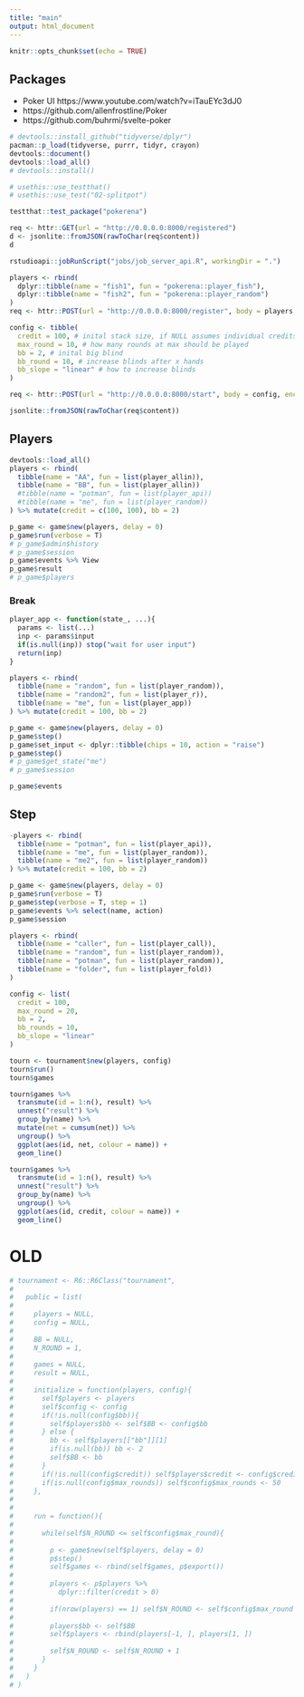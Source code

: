 ```yaml
---
title: "main"
output: html_document
---
```


```r
knitr::opts_chunk$set(echo = TRUE)
```


## Packages

* Poker UI https://www.youtube.com/watch?v=iTauEYc3dJ0
* https://github.com/allenfrostline/Poker
* https://github.com/buhrmi/svelte-poker


```r
# devtools::install_github("tidyverse/dplyr")
pacman::p_load(tidyverse, purrr, tidyr, crayon)
devtools::document()
devtools::load_all()
# devtools::install()

# usethis::use_testthat()
# usethis::use_test("02-splitpot")
```


```r
testthat::test_package("pokerena")
```



```r
req <- httr::GET(url = "http://0.0.0.0:8000/registered")
d <- jsonlite::fromJSON(rawToChar(req$content))
d
```

```r
rstudioapi::jobRunScript("jobs/job_server_api.R", workingDir = ".")

players <- rbind(
  dplyr::tibble(name = "fish1", fun = "pokerena::player_fish"),
  dplyr::tibble(name = "fish2", fun = "pokerena::player_random")
)
req <- httr::POST(url = "http://0.0.0.0:8000/register", body = players, encode = "json")

config <- tibble(
  credit = 100, # inital stack size, if NULL assumes individual credits
  max_round = 10, # how many rounds at max should be played
  bb = 2, # inital big blind
  bb_round = 10, # increase blinds after x hands
  bb_slope = "linear" # how to increase blinds
)

req <- httr::POST(url = "http://0.0.0.0:8000/start", body = config, encode = "json")

jsonlite::fromJSON(rawToChar(req$content))
```




## Players

```r
devtools::load_all()
players <- rbind(
  tibble(name = "AA", fun = list(player_allin)),
  tibble(name = "BB", fun = list(player_allin))
  #tibble(name = "potman", fun = list(player_api))
  #tibble(name = "me", fun = list(player_random))
) %>% mutate(credit = c(100, 100), bb = 2)

p_game <- game$new(players, delay = 0)
p_game$run(verbose = T)
# p_game$admin$history
# p_game$session
p_game$events %>% View
p_game$result
# p_game$players
```

### Break

```r
player_app <- function(state_, ...){
  params <- list(...)
  inp <- params$input
  if(is.null(inp)) stop("wait for user input")
  return(inp)
}

players <- rbind(
  tibble(name = "random", fun = list(player_random)),
  tibble(name = "random2", fun = list(player_r)),
  tibble(name = "me", fun = list(player_app))
) %>% mutate(credit = 100, bb = 2)

p_game <- game$new(players, delay = 0)
p_game$step()
p_game$set_input <- dplyr::tibble(chips = 10, action = "raise")
p_game$step()
# p_game$get_state("me")
# p_game$session

p_game$events
```

## Step

```r
-players <- rbind(
  tibble(name = "potman", fun = list(player_api)),
  tibble(name = "me", fun = list(player_random)),
  tibble(name = "me2", fun = list(player_random))
) %>% mutate(credit = 100, bb = 2)

p_game <- game$new(players, delay = 0)
p_game$run(verbose = T)
p_game$step(verbose = T, step = 1)
p_game$events %>% select(name, action)
p_game$session
```



```r
players <- rbind(
  tibble(name = "caller", fun = list(player_call)),
  tibble(name = "random", fun = list(player_random)),
  tibble(name = "potman", fun = list(player_random)),
  tibble(name = "folder", fun = list(player_fold))
)

config <- list(
  credit = 100,
  max_round = 20, 
  bb = 2, 
  bb_rounds = 10, 
  bb_slope = "linear"
)

tourn <- tournament$new(players, config)
tourn$run()
tourn$games
```


```r
tourn$games %>% 
  transmute(id = 1:n(), result) %>% 
  unnest("result") %>% 
  group_by(name) %>% 
  mutate(net = cumsum(net)) %>% 
  ungroup() %>% 
  ggplot(aes(id, net, colour = name)) + 
  geom_line()

tourn$games %>% 
  transmute(id = 1:n(), result) %>% 
  unnest("result") %>% 
  group_by(name) %>% 
  ungroup() %>% 
  ggplot(aes(id, credit, colour = name)) + 
  geom_line()
```


# OLD

```r
# tournament <- R6::R6Class("tournament",
# 
#   public = list(
#     
#     players = NULL,
#     config = NULL, 
#     
#     BB = NULL, 
#     N_ROUND = 1, 
#     
#     games = NULL,
#     result = NULL,
#     
#     initialize = function(players, config){
#       self$players <- players
#       self$config <- config
#       if(!is.null(config$bb)){
#         self$players$bb <- self$BB <- config$bb
#       } else {
#         bb <- self$players[["bb"]][1]
#         if(is.null(bb)) bb <- 2
#         self$BB <- bb
#       }
#       if(!is.null(config$credit)) self$players$credit <- config$credit
#       if(is.null(config$max_rounds)) self$config$max_rounds <- 50
#     }, 
#   
#     
#     run = function(){
#       
#       while(self$N_ROUND <= self$config$max_round){
#         
#         p <- game$new(self$players, delay = 0)
#         p$step()
#         self$games <- rbind(self$games, p$export())
#         
#         players <- p$players %>% 
#           dplyr::filter(credit > 0)
#         
#         if(nrow(players) == 1) self$N_ROUND <- self$config$max_round + 1
#         
#         players$bb <- self$BB
#         self$players <- rbind(players[-1, ], players[1, ])
#           
#         self$N_ROUND <- self$N_ROUND + 1
#       }
#     }
#   )                                
# )
```

